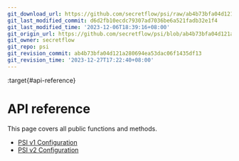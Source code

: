```yaml
---
git_download_url: https://github.com/secretflow/psi/raw/ab4b73bfa04d121a280694ea53dac06f1435df13/docs/reference/index.rst
git_last_modified_commit: d6d2fb10ecdc79307ad7036be6a521fadb32e1f4
git_last_modified_time: '2023-12-06T18:39:16+08:00'
git_origin_url: https://github.com/secretflow/psi/blob/ab4b73bfa04d121a280694ea53dac06f1435df13/docs/reference/index.rst
git_owner: secretflow
git_repo: psi
git_revision_commit: ab4b73bfa04d121a280694ea53dac06f1435df13
git_revision_time: '2023-12-27T17:22:40+08:00'
---
```


:target{#api-reference}

# API reference

This page covers all public functions and methods.

<TableOfContents>


  - [PSI v1 Configuration](psi_config.mdx)
  - [PSI v2 Configuration](psi_v2_config.mdx)
</TableOfContents>
